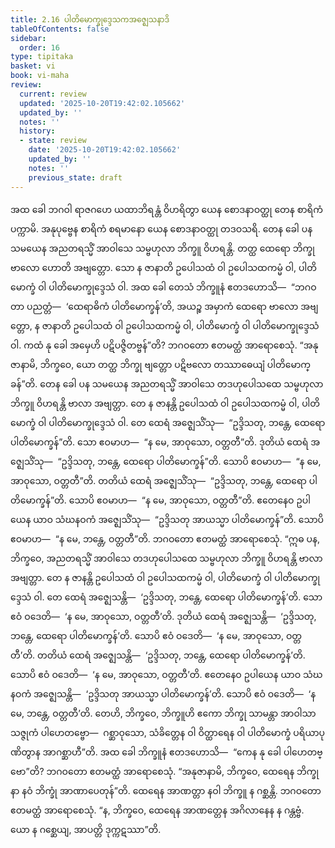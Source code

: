 ```yaml
---
title: 2.16 ပါတိမောက္ခုဒ္ဒေသကအဇ္ဈေသနာဒိ
tableOfContents: false
sidebar:
  order: 16
type: tipitaka
basket: vi
book: vi-maha
review:
  current: review
  updated: '2025-10-20T19:42:02.105662'
  updated_by: ''
  notes: ''
  history:
  - state: review
    date: '2025-10-20T19:42:02.105662'
    updated_by: ''
    notes: ''
    previous_state: draft
---
```



<DynamicBreadcrumb />


<ReviewStatus review={frontmatter.review} showDetails={true} />

<HypothesisAnnotation frontmatter={frontmatter} />

<Division number="155" book="vi-maha" e="ch" v="3" p="156">

<Paragraph number="649" book="vi-maha">
အထ ခေါ ဘဂဝါ ရာဇဂဟေ ယထာဘိရန္တံ ဝိဟရိတွာ ယေန စောဒနာဝတ္ထု တေန စာရိကံ ပက္ကာမိ. အနုပုဗ္ဗေန စာရိကံ စရမာနော ယေန စောဒနာဝတ္ထု တဒဝသရိ. တေန ခေါ ပန သမယေန အညတရသ္မိံ အာဝါသေ သမ္ဗဟုလာ ဘိက္ခူ ဝိဟရန္တိ. တတ္ထ ထေရော ဘိက္ခု ဗာလော ဟောတိ အဗျတ္တော. သော န ဇာနာတိ ဥပေါသထံ ဝါ ဥပေါသထကမ္မံ ဝါ, ပါတိမောက္ခံ ဝါ ပါတိမောက္ခုဒ္ဒေသံ ဝါ. အထ ခေါ တေသံ ဘိက္ခူနံ ဧတဒဟောသိ—  “ဘဂဝတာ ပညတ္တံ—  ‘ထေရာဓိကံ ပါတိမောက္ခန်’တိ, အယဉ္စ အမှာကံ ထေရော ဗာလော အဗျတ္တော, န ဇာနာတိ ဥပေါသထံ ဝါ ဥပေါသထကမ္မံ ဝါ, ပါတိမောက္ခံ ဝါ ပါတိမောက္ခုဒ္ဒေသံ ဝါ. ကထံ နု ခေါ အမှေဟိ ပဋိပဇ္ဇိတဗ္ဗန်”တိ? ဘဂဝတော ဧတမတ္ထံ အာရောစေသုံ. “အနုဇာနာမိ, ဘိက္ခဝေ, ယော တတ္ထ ဘိက္ခု ဗျတ္တော ပဋိဗလော တဿာဓေယျံ ပါတိမောက္ခန်”တိ.
</Paragraph>

<Paragraph number="650" book="vi-maha">
တေန ခေါ ပန သမယေန အညတရသ္မိံ အာဝါသေ တဒဟုပေါသထေ သမ္ဗဟုလာ ဘိက္ခူ ဝိဟရန္တိ ဗာလာ အဗျတ္တာ. တေ န ဇာနန္တိ ဥပေါသထံ ဝါ ဥပေါသထကမ္မံ ဝါ, ပါတိမောက္ခံ ဝါ ပါတိမောက္ခုဒ္ဒေသံ ဝါ. တေ ထေရံ အဇ္ဈေသိံသု—  “ဥဒ္ဒိသတု, ဘန္တေ, ထေရော ပါတိမောက္ခန်”တိ. သော ဧဝမာဟ—  “န မေ, အာဝုသော, ဝတ္တတီ”တိ. ဒုတိယံ ထေရံ အဇ္ဈေသိံသု—  “ဥဒ္ဒိသတု, ဘန္တေ, ထေရော ပါတိမောက္ခန်”တိ. သောပိ ဧဝမာဟ—  “န မေ, အာဝုသော, ဝတ္တတီ”တိ. တတိယံ ထေရံ အဇ္ဈေသိံသု—  “ဥဒ္ဒိသတု, ဘန္တေ, ထေရော ပါတိမောက္ခန်”တိ. သောပိ ဧဝမာဟ—  “န မေ, အာဝုသော, ဝတ္တတီ”တိ. ဧတေနေဝ ဥပါယေန ယာဝ သံဃနဝကံ အဇ္ဈေသိံသု—  “ဥဒ္ဒိသတု အာယသ္မာ ပါတိမောက္ခန်”တိ. သောပိ ဧဝမာဟ—  “န မေ, ဘန္တေ, ဝတ္တတီ”တိ. ဘဂဝတော ဧတမတ္ထံ အာရောစေသုံ.
</Paragraph>

<Paragraph number="651" book="vi-maha">
“ဣဓ ပန, ဘိက္ခဝေ, အညတရသ္မိံ အာဝါသေ တဒဟုပေါသထေ သမ္ဗဟုလာ ဘိက္ခူ ဝိဟရန္တိ ဗာလာ အဗျတ္တာ. တေ န ဇာနန္တိ ဥပေါသထံ ဝါ ဥပေါသထကမ္မံ ဝါ, ပါတိမောက္ခံ ဝါ ပါတိမောက္ခုဒ္ဒေသံ ဝါ. တေ ထေရံ အဇ္ဈေသန္တိ—  ‘ဥဒ္ဒိသတု, ဘန္တေ, ထေရော ပါတိမောက္ခန်’တိ. သော ဧဝံ ဝဒေတိ—  ‘န မေ, အာဝုသော, ဝတ္တတီ’တိ. ဒုတိယံ ထေရံ အဇ္ဈေသန္တိ—  ‘ဥဒ္ဒိသတု, ဘန္တေ, ထေရော ပါတိမောက္ခန်’တိ. သောပိ ဧဝံ ဝဒေတိ—  ‘န မေ, အာဝုသော, ဝတ္တတီ’တိ. တတိယံ ထေရံ အဇ္ဈေသန္တိ—  ‘ဥဒ္ဒိသတု, ဘန္တေ, ထေရော ပါတိမောက္ခန်’တိ. သောပိ ဧဝံ ဝဒေတိ—  ‘န မေ, အာဝုသော, ဝတ္တတီ’တိ. ဧတေနေဝ ဥပါယေန ယာဝ သံဃနဝကံ အဇ္ဈေသန္တိ—  ‘ဥဒ္ဒိသတု အာယသ္မာ ပါတိမောက္ခန်’တိ. သောပိ ဧဝံ ဝဒေတိ—  ‘န မေ, ဘန္တေ, ဝတ္တတီ’တိ. တေဟိ, ဘိက္ခဝေ, ဘိက္ခူဟိ ဧကော ဘိက္ခု သာမန္တာ အာဝါသာ သဇ္ဇုကံ ပါဟေတဗ္ဗော—  ဂစ္ဆာဝုသော, သံခိတ္တေန ဝါ ဝိတ္ထာရေန ဝါ ပါတိမောက္ခံ ပရိယာပုဏိတွာန အာဂစ္ဆာဟီ”တိ.
</Paragraph>

<Paragraph number="652" book="vi-maha">
အထ ခေါ ဘိက္ခူနံ ဧတဒဟောသိ—  “ကေန နု ခေါ ပါဟေတဗ္ဗော”တိ? ဘဂဝတော ဧတမတ္ထံ အာရောစေသုံ. “အနုဇာနာမိ, ဘိက္ခဝေ, ထေရေန ဘိက္ခုနာ နဝံ ဘိက္ခုံ အာဏာပေတုန်”တိ. ထေရေန အာဏတ္တာ နဝါ ဘိက္ခူ န ဂစ္ဆန္တိ. ဘဂဝတော ဧတမတ္ထံ အာရောစေသုံ. “န, ဘိက္ခဝေ, ထေရေန အာဏတ္တေန အဂိလာနေန န ဂန္တဗ္ဗံ. ယော န ဂစ္ဆေယျ, အာပတ္တိ ဒုက္ကဋဿာ”တိ.
</Paragraph>
</Division>